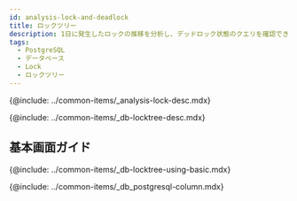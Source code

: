 ```yaml
---
id: analysis-lock-and-deadlock
title: ロックツリー
description: 1日に発生したロックの推移を分析し、デッドロック状態のクエリを確認できます。
tags:
  - PostgreSQL
  - データベース
  - Lock
  - ロックツリー
---
```



<Note product='PostgreSQL' link='../postgresql-v1/analysis-lock-and-deadlock' />

<!-- 概要 -->

{@include: ../common-items/_analysis-lock-desc.mdx}

<!-- ロックツリー -->

{@include: ../common-items/_db-locktree-desc.mdx}

## 基本画面ガイド

{@include: ../common-items/_db-locktree-using-basic.mdx}  

<!-- ロックツリーカラム情報 -->

{@include: ../common-items/_db_postgresql-column.mdx}
